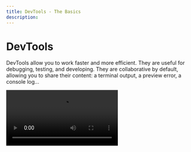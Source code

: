 ```yaml
---
title: DevTools - The Basics
description: 
---
```



# DevTools
 
 DevTools allow you to work faster and more efficient. They are useful for debugging, testing, and developing. They are collaborative by default, allowing you to share their content: a terminal output, a preview error, a console log...

 
<Video src="../../devtools-management.mp4" />

Add as many DevTools as you want. Each one lives in its own tab and each tab can be moved around, reordered or dropped on to another tab to split the view.

When a tab is closed, the layout will re-arrange to fill up all the available space. Your layout is persisted in the browser, so you will see the same DevTools when you come back later to your VM.

<Callout emoji="→">
Closing a devtool will not stop it, it will keep running in the background. If you want to stop the process, you must select the option `Close and stop` from the dropdown menu `...`. 
</Callout>

## Open a DevTool

Each tabbed panel has a `+` sign on the right side of the tabs. When clicking it you are presented with a list of available DevTools. Clicking on any DevTool will open it in the current tab. Additionally you can trigger the `New` DevTool tab by double clicking anywhere between the tabs and the `+` button or by pressing <kbd>Cmd/Ctrl</kbd> <kbd>Shift</kbd> <kbd>S</kbd>.


## DevTools configuration

You can control the name, position and what DevTools to run when you open the Web Editor. Check the [`tasks.json`](./task) documentation for more information on how to configure the DevTools.

<Callout emoji="⭑">
Setting up the DevTools makes it easier for non-developers to access and run your project.
</Callout>

## Available DevTools

- **[Preview](./preview)**
- **[Task](./task)**
- **[Terminal](./terminal)**
- **VM resource usage**

We are working on supporting other DevTools in the future, which may include:

- Test runner UI
- Viewing / editing [Design Tokens](https://css-tricks.com/what-are-design-tokens/) in a project
- Viewing components in isolation and changing their props from a UI
- [Postman](https://www.postman.com/) integration
- Bundle size analyzer

If you would like to collaborate on building a DevTool, please reach out to us at [support@codesandbox.io](mailto:support@codesandbox.io).